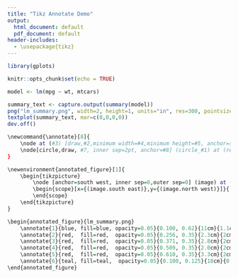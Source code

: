 ```yaml
---
title: "Tikz Annotate Demo"
output:
  html_document: default
  pdf_document: default
header-includes: 
  - \usepackage{tikz}
---
```


```r
library(gplots)

knitr::opts_chunk$set(echo = TRUE)
```

```r
model <- lm(mpg ~ wt, mtcars)

summary_text <- capture.output(summary(model))
png("lm_summary.png", width=2, height=1, units="in", res=300, pointsize=2)
textplot(summary_text, mar=c(0,0,0,0))
dev.off()
```

```r
\newcommand{\annotate}[8]{
	\node at (#3) [draw,#2,minimum width=#4,minimum height=#5, anchor=south west, draw opacity=1] (rect_#1) {};
	\node[circle,draw, #7, inner sep=2pt, anchor=#8] (circle_#1) at (rect_#1.#6) {\LARGE \textbf{#1}};
}

\newenvironment{annotated_figure}[1]{
	\begin{tikzpicture}
		\node [anchor=south west, inner sep=0,outer sep=0] (image) at (0,0) {\includegraphics{#1}};
		\begin{scope}[x={(image.south east)},y={(image.north west)}]}{
		\end{scope}
	\end{tikzpicture}
}

\begin{annotated_figure}{lm_summary.png}
	\annotate{1}{blue, fill=blue, opacity=0.05}{0.100, 0.62}{11cm}{1.1cm}{west}{blue}{east}
	\annotate{2}{red,  fill=red,  opacity=0.05}{0.256, 0.35}{2.3cm}{2cm}{north}{red}{south}
	\annotate{3}{red,  fill=red,  opacity=0.05}{0.371, 0.35}{2.8cm}{2cm}{north}{red}{south}
	\annotate{4}{red,  fill=red,  opacity=0.05}{0.509, 0.35}{2.0cm}{2cm}{north}{red}{south}
	\annotate{5}{red,  fill=red,  opacity=0.05}{0.610, 0.35}{3.3cm}{2cm}{north}{red}{south}
	\annotate{6}{teal, fill=teal,  opacity=0.05}{0.100, 0.125}{18cm}{0.5cm}{east}{teal}{west}
\end{annotated_figure}
```

